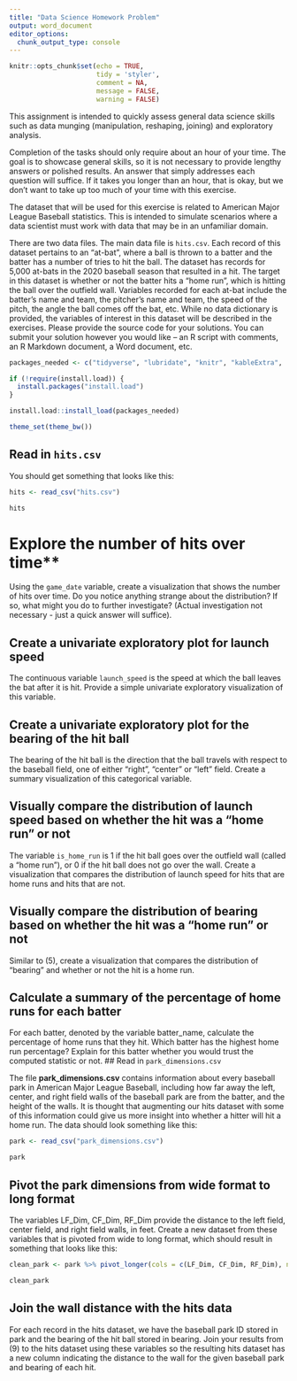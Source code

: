 ```yaml
---
title: "Data Science Homework Problem"
output: word_document
editor_options: 
  chunk_output_type: console
---
```

 

```r
knitr::opts_chunk$set(echo = TRUE, 
                      tidy = 'styler', 
                      comment = NA,
                      message = FALSE,
                      warning = FALSE)
```

This assignment is intended to quickly assess general data science skills such as data munging (manipulation,
reshaping, joining) and exploratory analysis.

Completion of the tasks should only require about an hour of your time. The goal is to showcase general skills, so it is not necessary to provide lengthy answers or polished results. An answer that simply addresses each question will suffice. If it takes you longer than an hour, that is okay, but we don’t want to take up too
much of your time with this exercise.

The dataset that will be used for this exercise is related to American Major League Baseball statistics. This
is intended to simulate scenarios where a data scientist must work with data that may be in an unfamiliar
domain.

There are two data files. The main data file is `hits.csv`. Each record of this dataset pertains to an “at-bat”,
where a ball is thrown to a batter and the batter has a number of tries to hit the ball. The dataset has records
for 5,000 at-bats in the 2020 baseball season that resulted in a hit. The target in this dataset is whether or
not the batter hits a “home run”, which is hitting the ball over the outfield wall. Variables recorded for each
at-bat include the batter’s name and team, the pitcher’s name and team, the speed of the pitch, the angle
the ball comes off the bat, etc. While no data dictionary is provided, the variables of interest in this dataset
will be described in the exercises.
Please provide the source code for your solutions. You can submit your solution however you would like – an
R script with comments, an R Markdown document, a Word document, etc.


```r
packages_needed <- c("tidyverse", "lubridate", "knitr", "kableExtra",  "htmltools", "mime")

if (!require(install.load)) {
  install.packages("install.load")
}

install.load::install_load(packages_needed)

theme_set(theme_bw())
```

## Read in `hits.csv`

You should get something that looks like this:

```r
hits <- read_csv("hits.csv")

hits
```


# Explore the number of hits over time**

Using the `game_date` variable, create a visualization that shows the number of hits over time. Do you
notice anything strange about the distribution? If so, what might you do to further investigate? (Actual investigation not necessary - just a quick answer will suffice).


## Create a univariate exploratory plot for launch speed

The continuous variable `launch_speed` is the speed at which the ball leaves the bat after it is hit. Provide a simple univariate exploratory visualization of this variable.

## Create a univariate exploratory plot for the bearing of the hit ball

The bearing of the hit ball is the direction that the ball travels with respect to the baseball field, one of either “right”, “center” or “left” field. Create a summary visualization of this categorical variable.

## Visually compare the distribution of launch speed based on whether the hit was a “home run” or not

The variable `is_home_run` is $1$ if the hit ball goes over the outfield wall (called a “home run”), or $0$ if the hit ball does not go over the wall. Create a visualization that compares the distribution of launch speed for hits that are home runs and hits that are not.


## Visually compare the distribution of bearing based on whether the hit was a “home run” or not

Similar to (5), create a visualization that compares the distribution of “bearing” and whether or not the hit is a home run.

## Calculate a summary of the percentage of home runs for each batter

For each batter, denoted by the variable batter_name, calculate the percentage of home runs that they hit. Which batter has the highest home run percentage? Explain for this batter whether you would trust the computed statistic or not.
## Read in `park_dimensions.csv`

The file **park_dimensions.csv** contains information about every baseball park in American Major League
Baseball, including how far away the left, center, and right field walls of the baseball park are from the batter, and the height of the walls. It is thought that augmenting our hits dataset with some of this information could give us more insight into whether a hitter will hit a home run. The data should look something like this:

```r
park <- read_csv("park_dimensions.csv")

park
```

## Pivot the park dimensions from wide format to long format

The variables LF_Dim, CF_Dim, RF_Dim provide the distance to the left field, center field, and right field walls, in feet. Create a new dataset from these variables that is pivoted from wide to long format, which should result in something that looks like this:

```r
clean_park <- park %>% pivot_longer(cols = c(LF_Dim, CF_Dim, RF_Dim), names_to = "bearing", values_to = "wall_distance") %>% mutate(bearing = case_when(bearing == "LF_Dim" ~ "left", bearing == "CF_Dim" ~"center", TRUE ~ "right")) %>% select(park, bearing, wall_distance)

clean_park
```

## Join the wall distance with the hits data

For each record in the hits dataset, we have the baseball park ID stored in park and the bearing of the hit ball stored in bearing. Join your results from (9) to the hits dataset using these variables so the resulting hits dataset has a new column indicating the distance to the wall for the given baseball park and bearing of each hit.
